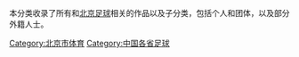 {{Catnav|頁面分類|...|北京体育}}
{{Catnav|頁面分類|...|中國足球}}

本分类收录了所有和[[北京足球|北京足球]]相关的作品以及子分类，包括个人和团体，以及部分外籍人士。

[[Category:北京市体育|Category:北京市体育]]
[[Category:中国各省足球|Category:中国各省足球]]
